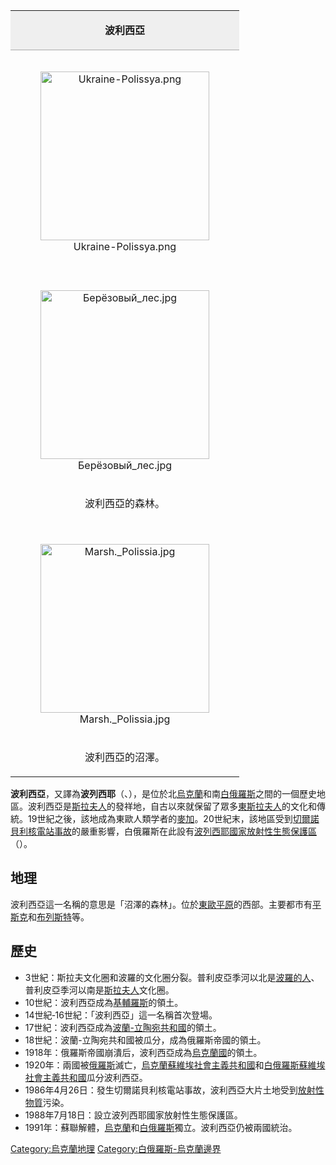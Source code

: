 {{Unreferenced|time=2020-07-05T00:07:29+00:00}}
{| style="float: right; margin: 0 0 1em 1em; background-color: #f9f9f9; border: 1px #aaa solid; border-collapse: collapse; font-size: 85%; width: 280px;"
| colspan="2" style="background-color: #efefef; border-bottom:1px #aaa solid; font-size; smaller; text-align: center;" | '''波利西亞'''
|-
| colspan="2" style="text-align: center;"|
{| style="background-color: #f9f9f9; border-collapse: collapse;"
|}
[[File:Ukraine-Polissya.png|270px]]
|-
| colspan="2" style="text-align: center;"|{{legend|#FFE26F|波利西亞地圖（20世紀）}}
|-
| colspan="2" style="text-align: center;"|
{| style="background-color: #f9f9f9; border-collapse: collapse;"
|}
[[File:Берёзовый_лес.jpg|270px]]
|-
| colspan="2" style="text-align: center;"|波利西亞的森林。
|-
| colspan="2" style="text-align: center;"|
{| style="background-color: #f9f9f9; border-collapse: collapse;"
|}
[[File:Marsh._Polissia.jpg|270px]]
|-
| colspan="2" style="text-align: center;"|波利西亞的沼澤。
|}

'''波利西亞'''，又譯為'''波列西耶'''（{{lang-uk|Полісся}}、{{lang-be|Палессе}}），是位於北[[烏克蘭|烏克蘭]]和南[[白俄羅斯|白俄羅斯]]之間的一個歷史地區。波利西亞是[[斯拉夫人|斯拉夫人]]的發祥地，自古以來就保留了眾多[[東斯拉夫人|東斯拉夫人]]的文化和傳統。19世紀之後，該地成為東歐人類学者的[[麥加|麥加]]。20世紀末，該地區受到[[切爾諾貝利核電站事故|切爾諾貝利核電站事故]]的嚴重影響，白俄羅斯在此設有[[波列西耶國家放射性生態保護區|波列西耶國家放射性生態保護區]]（{{lang|be|Палескі дзяржаўны радыяцыйна-экалагічны запаведнік}}）。

== 地理 ==
波利西亞這一名稱的意思是「沼澤的森林」。位於[[東歐平原|東歐平原]]的西部。主要都市有[[平斯克|平斯克]]和[[布列斯特|布列斯特]]等。

== 歷史 ==
*3世紀：斯拉夫文化圈和波羅的文化圈分裂。普利皮亞季河以北是[[波羅的人|波羅的人]]、普利皮亞季河以南是[[斯拉夫人|斯拉夫人]]文化圈。
*10世紀：波利西亞成為[[基輔羅斯|基輔羅斯]]的領土。
*14世紀‐16世紀：「波利西亞」這一名稱首次登場。
*17世紀：波利西亞成為[[波蘭-立陶宛共和國|波蘭-立陶宛共和國]]的領土。
*18世紀：波蘭-立陶宛共和國被瓜分，成為俄羅斯帝國的領土。
*1918年：俄羅斯帝國崩潰后，波利西亞成為[[烏克蘭國|烏克蘭國]]的領土。
*1920年：兩國被[[俄羅斯|俄羅斯]]滅亡，[[烏克蘭蘇維埃社會主義共和國|烏克蘭蘇維埃社會主義共和國]]和[[白俄羅斯蘇維埃社會主義共和國|白俄羅斯蘇維埃社會主義共和國]]瓜分波利西亞。
*1986年4月26日：發生切爾諾貝利核電站事故，波利西亞大片土地受到[[放射性物質|放射性物質]]污染。
*1988年7月18日：設立波列西耶國家放射性生態保護區。
*1991年：蘇聯解體，[[烏克蘭|烏克蘭]]和[[白俄羅斯|白俄羅斯]]獨立。波利西亞仍被兩國統治。

{{Authority control}}
[[Category:烏克蘭地理|Category:烏克蘭地理]]
[[Category:白俄羅斯-烏克蘭邊界|Category:白俄羅斯-烏克蘭邊界]]